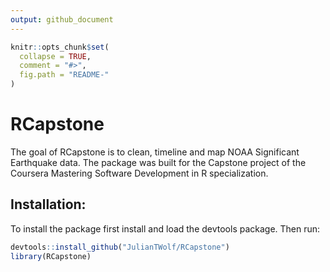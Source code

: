 ```yaml
---
output: github_document
---
```


<!-- README.md is generated from README.Rmd. Please edit that file -->

```r
knitr::opts_chunk$set(
  collapse = TRUE,
  comment = "#>",
  fig.path = "README-"
)
```

# RCapstone

The goal of RCapstone is to clean, timeline and map NOAA Significant Earthquake data. The package was built for the Capstone project of the Coursera Mastering Software Development in R specialization.

## Installation:

To install the package first install and load the devtools package. Then run:

```r
devtools::install_github("JulianTWolf/RCapstone")
library(RCapstone)
```
